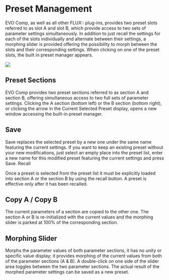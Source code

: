# Preset Management

EVO Comp, as well as all other FLUX:: plug-ins, provides two preset slots referred to as slot A and slot B,
which provide access to two sets of parameter settings simultaneously. In addition to just recall the settings for
each of the slots individually and alternate between their settings, a morphing slider is provided offering the
possibility to morph between the slots and their corresponding settings. When clicking on one of the preset
slots, the built in preset manager appears.

![](https://flux-shared.s3.amazonaws.com/doc_images/Plugins/evo-channel/ManualEvoChannel-013.png)

## Preset Sections

EVO Comp provides two preset sections referred to as section A and section B, offering simultaneous access
to two full sets of parameter settings. Clicking the A section (bottom left) or the B section (bottom right), or
clicking the arrow in the Current Selected Preset display, opens a new window accessing the built-in preset
manager.

## Save

Save replaces the selected preset by a new one under the same name featuring the current settings. If you
want to keep an existing preset without your new modifications, just select an empty place into the preset list,
enter a new name for this modified preset featuring the current settings and press Save. Recall

Once a preset is selected from the preset list it must be explicitly loaded into section A or the section B by using
the recall button. A preset is effective only after it has been recalled.


## Copy A / Copy B

The current parameters of a section are copied to the other one. The section A or B is re-initialized with the
current values and the morphing slider is parked at 100% of the corresponding section.

## Morphing Slider

Morphs the parameter values of both parameter sections, it has no unity or specific value display; it provides
morphing of the current values from both of the parameter sections (A & B). A double-click on one side of the
slider area toggles between the two parameter sections. The actual result of the morphed parameter settings
can be saved as a new preset.

